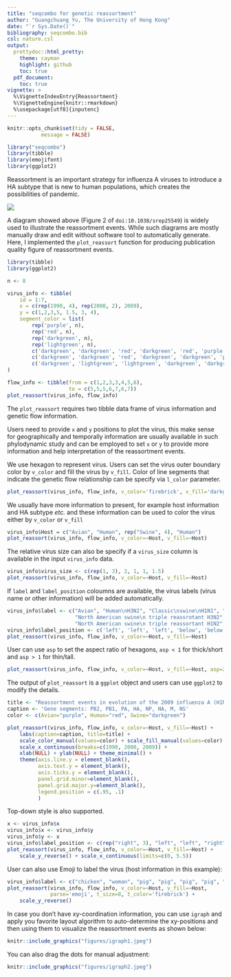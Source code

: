 ```yaml
---
title: "seqcombo for genetic reassortment"
author: "Guangchuang Yu, The University of Hong Kong"
date: "`r Sys.Date()`"
bibliography: seqcombo.bib
csl: nature.csl
output:
  prettydoc::html_pretty:
    theme: cayman
    highlight: github
    toc: true
  pdf_document:
    toc: true
vignette: >
  %\VignetteIndexEntry{Reassortment}
  %\VignetteEngine{knitr::rmarkdown}
  %\usepackage[utf8]{inputenc}
---
```


```r
knitr::opts_chunk$set(tidy = FALSE,
		   message = FALSE)
```


```r
library("seqcombo")
library(tibble)
library(emojifont)
library(ggplot2)
```


Reassortment is an important strategy for influenza A viruses to introduce a HA
subtype that is new to human populations, which creates the possibilities of
pandemic.


![](figures/srep25549-f2.jpg)

A diagram showed above (Figure 2 of `doi:10.1038/srep25549`) is widely used to
illustrate the reassortment events. While such diagrams are mostly manually draw and
edit without software tool to automatically generate. Here, I implemented the
`plot_reassort` function for producing publication quality figure of
reassortment events.





```r
library(tibble)
library(ggplot2)

n <- 8

virus_info <- tibble(
    id = 1:7,
    x = c(rep(1990, 4), rep(2000, 2), 2009),
    y = c(1,2,3,5, 1.5, 3, 4),
    segment_color = list(
        rep('purple', n),
        rep('red', n),
        rep('darkgreen', n),
        rep('lightgreen', n),
        c('darkgreen', 'darkgreen', 'red', 'darkgreen', 'red', 'purple', 'red', 'purple'),
        c('darkgreen', 'darkgreen', 'red', 'darkgreen', 'darkgreen', 'purple', 'red', 'purple'),
        c('darkgreen', 'lightgreen', 'lightgreen', 'darkgreen', 'darkgreen', 'purple', 'red', 'purple'))
)

flow_info <- tibble(from = c(1,2,3,3,4,5,6),
                    to = c(5,5,5,6,7,6,7))
plot_reassort(virus_info, flow_info)
```

The `plot_reassort` requires two tibble data frame of virus information and
genetic flow information.


Users need to provide `x` and `y` positions to plot the virus, this make sense
for geographically and temporally information are usually available in such
phylodynamic study and can be employed to set `x` or `y` to provide more
information and help interpretation of the reassortment events.

We use hexagon to represent virus. Users can set the virus outer boundary color by `v_color` and fill the virus by
`v_fill`. Color of line segments that indicate the genetic flow relationship can
be specify via `l_color` parameter.

```r
plot_reassort(virus_info, flow_info, v_color='firebrick', v_fill='darkgreen', l_color='steelblue')
```




We usually have more information to present, for example host information and HA
subtype *etc.* and these information can be used to color the virus either by
`v_color` or `v_fill`

```r
virus_info$Host = c("Avian", "Human", rep("Swine", 4), "Human")
plot_reassort(virus_info, flow_info, v_color=~Host, v_fill=~Host)
```


The relative virus size can also be specify if a `virus_size` column is
available in the input `virus_info` data.


```r
virus_info$virus_size <- c(rep(1, 3), 2, 1, 1, 1.5)
plot_reassort(virus_info, flow_info, v_color=~Host, v_fill=~Host)
```

If `label` and `label_position` coloumns are available, the virus labels (virus
name or other information) will be added automatically.


```r
virus_info$label <- c("Avian", "Human\nH3N2", "Classic\nswine\nH1N1", "Eurasian swine",
                      "North American swine\n triple reassrotant H3N2",
                      "North American swine\n triple reassortant H1N2", "2009 Human H1N1")
virus_info$label_position <- c('left', 'left', 'left', 'below', 'below', 'upper', 'below')
plot_reassort(virus_info, flow_info, v_color=~Host, v_fill=~Host)
```


User can use `asp` to set the aspect ratio of hexagons, `asp < 1` for
thick/short and `asp > 1` for thin/tall.

```r
plot_reassort(virus_info, flow_info, v_color=~Host, v_fill=~Host, asp=2)
```



The output of `plot_reassort` is a `ggplot` object and users can use `ggplot2`
to modify the details.

```r
title <- "Reassortment events in evolution of the 2009 influenza A (H1N1) virus"
caption <- 'Gene segments: PB2, PB1, PA, HA, NP, NA, M, NS'
color <- c(Avian="purple", Human="red", Swine="darkgreen")

plot_reassort(virus_info, flow_info, v_color=~Host, v_fill=~Host) +
    labs(caption=caption, title=title) +
    scale_color_manual(values=color) + scale_fill_manual(values=color) +
    scale_x_continuous(breaks=c(1990, 2000, 2009)) +
    xlab(NULL) + ylab(NULL) + theme_minimal() +
    theme(axis.line.y = element_blank(),
          axis.text.y = element_blank(),
          axis.ticks.y = element_blank(),
          panel.grid.minor=element_blank(),
          panel.grid.major.y=element_blank(),
          legend.position = c(.95, .1)
          )
```

Top-down style is also supported.

```r
x <- virus_info$x
virus_info$x <- virus_info$y
virus_info$y <- x
virus_info$label_position <- c(rep("right", 3), "left", "left", "right", "right")
plot_reassort(virus_info, flow_info, v_color=~Host, v_fill=~Host) +
    scale_y_reverse() + scale_x_continuous(limits=c(0, 5.5))
```

User can also use Emoji to label the virus (host information in this example):

```r
virus_info$label <- c("chicken", "woman", "pig", "pig", "pig", "pig", "woman")
plot_reassort(virus_info, flow_info, v_color=~Host, v_fill=~Host,
              parse='emoji', t_size=8, t_color='firebrick') +
    scale_y_reverse()
```


In case you don't have xy-coordination information, you can use `igraph` and
apply you favorite layout algorithm to auto-determine the xy-positions and then
using them to visualize the reassortment events as shown below:

```r
knitr::include_graphics("figures/igraph1.jpeg")
```

You can also drag the dots for manual adjustment:

```r
knitr::include_graphics("figures/igraph2.jpeg")
```

